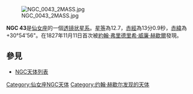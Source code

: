 [[File:NGC_0043_2MASS.jpg|thumb]]

'''NGC 43'''是[[仙女座|仙女座]]的一個[[透镜状星系|透镜状星系]]。[[星等|星等]]為12.7，[[赤經|赤經]]為13分0.9秒，[[赤緯|赤緯]]為+30°54'56"。在1827年11月11日首次被[[約翰·弗里德里希·威廉·赫歇爾|約翰·弗里德里希·威廉·赫歇爾]]發現。

== 參見 ==
*[[NGC天体列表|NGC天体列表]]

{{Catalogs|NGC=43}}

[[Category:仙女座NGC天体|Category:仙女座NGC天体]]
[[Category:约翰·赫歇尔发现的天体|Category:约翰·赫歇尔发现的天体]]